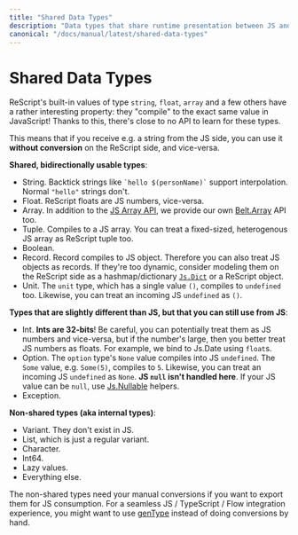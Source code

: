```yaml
---
title: "Shared Data Types"
description: "Data types that share runtime presentation between JS and ReScript"
canonical: "/docs/manual/latest/shared-data-types"
---
```


# Shared Data Types

ReScript's built-in values of type `string`, `float`, `array` and a few others have a rather interesting property: they "compile" to the exact same value in JavaScript! Thanks to this, there's close to no API to learn for these types.

This means that if you receive e.g. a string from the JS side, you can use it **without conversion** on the ReScript side, and vice-versa.

**Shared, bidirectionally usable types**:
- String. Backtick strings like `` `hello $(personName)` `` support interpolation. Normal `"hello"` strings don't.
- Float. ReScript floats are JS numbers, vice-versa.
- Array. In addition to the [JS Array API](/apis/latest/js/array), we provide our own [Belt.Array](/apis/latest/belt/array#set) API too.
- Tuple. Compiles to a JS array. You can treat a fixed-sized, heterogenous JS array as ReScript tuple too.
- Boolean.
- Record. Record compiles to JS object. Therefore you can also treat JS objects as records. If they're too dynamic, consider modeling them on the ReScript side as a hashmap/dictionary [`Js.Dict`](/apis/latest/js/dict) or a ReScript object.
- Unit. The `unit` type, which has a single value `()`, compiles to `undefined` too. Likewise, you can treat an incoming JS `undefined` as `()`.

<!-- TODO: talk about poly variant -->
<!-- TODO: talk about object -->

**Types that are slightly different than JS, but that you can still use from JS**:
- Int. **Ints are 32-bits**! Be careful, you can potentially treat them as JS numbers and vice-versa, but if the number's large, then you better treat JS numbers as floats. For example, we bind to Js.Date using `float`s.
- Option. The `option` type's `None` value compiles into JS `undefined`. The `Some` value, e.g. `Some(5)`, compiles to `5`. Likewise, you can treat an incoming JS `undefined` as `None`. **JS `null` isn't handled here**. If your JS value can be `null`, use [Js.Nullable](/apis/latest/js/nullable) helpers.
- Exception.

**Non-shared types (aka internal types)**:

- Variant. They don't exist in JS.
- List, which is just a regular variant.
- Character.
- Int64.
- Lazy values.
- Everything else.

The non-shared types need your manual conversions if you want to export them for JS consumption. For a seamless JS / TypeScript / Flow integration experience, you might want to use [genType](https://github.com/cristianoc/gentype) instead of doing conversions by hand.
